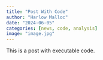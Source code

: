 ```yaml
---
title: "Post With Code"
author: "Harlow Malloc"
date: "2024-06-05"
categories: [news, code, analysis]
image: "image.jpg"
---
```


This is a post with executable code.
